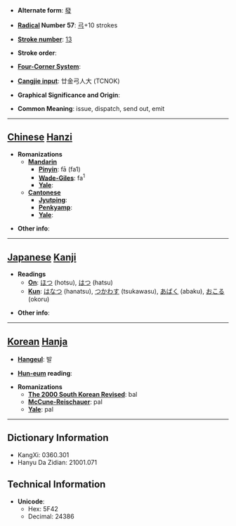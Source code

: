 * '''Alternate form''': [[發]]

* '''[[Wiktionary:Chinese radical index| Radical]] Number 57''': [[Wiktionary:Chinese radical index 弓|弓]]+10 strokes

* '''[[Wiktionary:Chinese total strokes index|Stroke number]]''': [[Wiktionary:Chinese total strokes index 13|13]]

* '''Stroke order''': 

* '''[[Wiktionary:Chinese four corner index|Four-Corner System]]''': 

* '''[[Wiktionary:Chinese Cangjie index|Cangjie input]]''': 廿金弓人大 (TCNOK)

* '''Graphical Significance and Origin''': 

* '''Common Meaning''': issue, dispatch, send out, emit

----

== [[Chinese]] [[Hanzi]] ==

* '''Romanizations'''
** '''[[Mandarin]]'''
*** '''[[Pinyin]]''': fā (fa1)
*** '''[[Wade-Giles]]''': fa<sup>1</sup>
*** '''[[Yale]]''': 
** '''[[Cantonese]]'''
*** '''[[Jyutping]]''':
*** '''[[Penkyamp]]''': 
*** '''[[Yale]]''': 

* '''Other info''': 

----

== [[Japanese]] [[Kanji]] ==

* '''Readings'''
** '''[[On]]''': [[ほつ]] (hotsu), [[はつ]] (hatsu)
** '''[[Kun]]''': [[はなつ]] (hanatsu), [[つかわす]] (tsukawasu), [[あばく]] (abaku), [[おこる]] (okoru)

* '''Other info''':  

----

== [[Korean]] [[Hanja]] ==

* '''[[Hangeul]]''': 발

* '''[[Hun-eum]] reading''': 

* '''Romanizations'''
** '''[[The 2000 South Korean Revised Romanization|The 2000 South Korean Revised]]''': bal
** '''[[McCune-Reischauer]]''': pal
** '''[[Yale]]''': pal

----

== Dictionary Information ==

* KangXi: 0360.301
* Hanyu Da Zidian: 21001.071

== Technical Information ==

* '''Unicode''':
** Hex: 5F42
** Decimal: 24386